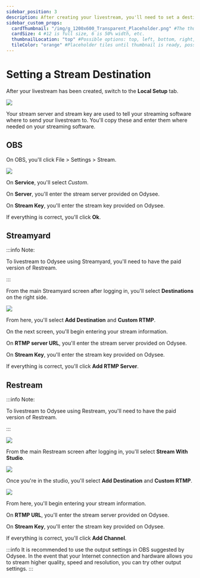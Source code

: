 ---
sidebar_position: 3
description: After creating your livestream, you'll need to set a destination.
sidebar_custom_props:
  cardThumbnail: "/img/g_1200x600_Transparent_Placeholder.png" #The thumbnail on the category card.
  cardSize: 4 #12 is full size, 6 is 50% width, etc.
  thumbnailLocation: "top" #Possible options: top, left, bottom, right, none
  tileColor: "orange" #Placeholder tiles until thumbnail is ready, possible options: blue, cream, darkpurple, lightpurple, mauve, orange, pink, none
---

# Setting a Stream Destination

After your livestream has been created, switch to the **Local Setup** tab.

![](/img/en/category-livestreaming4.png)

Your stream server and stream key are used to tell your streaming software where to send your livestream to. You'll copy these and enter them where needed on your streaming software.

## OBS

On OBS, you'll click File > Settings > Stream.

![](/img/en/category-livestreaming5.png)

On **Service**, you'll select *Custom*.

On **Server**, you'll enter the stream server provided on Odysee.

On **Stream Key**, you'll enter the stream key provided on Odysee.

If everything is correct, you'll click **Ok**.

## Streamyard

:::info Note:

To livestream to Odysee using Streamyard, you'll need to have the paid version of Restream.

:::

From the main Streamyard screen after logging in, you'll select **Destinations** on the right side.

![](/img/en/category-livestreaming6.png)

From here, you'll select **Add Destination** and **Custom RTMP**.

On the next screen, you'll begin entering your stream information.

On **RTMP server URL**, you'll enter the stream server provided on Odysee.

On **Stream Key**, you'll enter the stream key provided on Odysee.

If everything is correct, you'll click **Add RTMP Server**.


## Restream

:::info Note:

To livestream to Odysee using Restream, you'll need to have the paid version of Restream.

:::

![](/img/en/category-livestreaming7.png)

From the main Restream screen after logging in, you'll select **Stream With Studio**.

![](/img/en/category-livestreaming8.png)

Once you're in the studio, you'll select **Add Destination** and **Custom RTMP**.

![](/img/en/category-livestreaming9.png)

From here, you'll begin entering your stream information.

On **RTMP URL**, you'll enter the stream server provided on Odysee.

On **Stream Key**, you'll enter the stream key provided on Odysee.

If everything is correct, you'll click **Add Channel**.

:::info
It is recommended to use the output settings in OBS suggested by Odysee. In the event that your Internet connection and hardware allows you to stream higher quality, speed and resolution, you can try other output settings.
:::